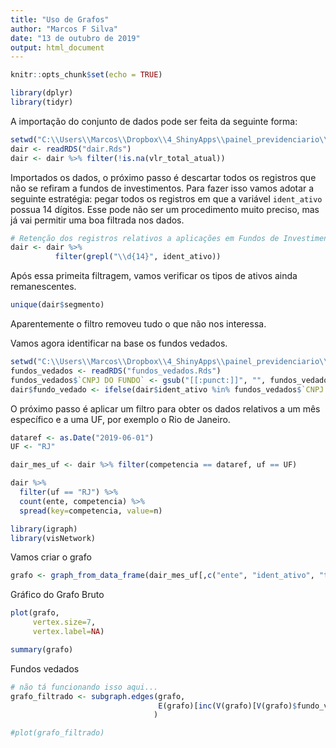 ```yaml
---
title: "Uso de Grafos"
author: "Marcos F Silva"
date: "13 de outubro de 2019"
output: html_document
---
```


```r
knitr::opts_chunk$set(echo = TRUE)
```

```r
library(dplyr)
library(tidyr)
```



A importação do conjunto de dados pode ser feita da seguinte forma:

```r
setwd("C:\\Users\\Marcos\\Dropbox\\4_ShinyApps\\painel_previdenciario\\dados")
dair <- readRDS("dair.Rds")
dair <- dair %>% filter(!is.na(vlr_total_atual))
```

Importados os dados, o próximo passo é descartar todos os registros que não se refiram a fundos de investimentos. Para fazer isso vamos adotar a seguinte estratégia: pegar todos os registros em que a variável `ident_ativo` possua 14 dígitos. Esse pode não ser um procedimento muito preciso, mas já vai permitir uma boa filtrada nos dados.

```r
# Retenção dos registros relativos a aplicações em Fundos de Investimentos
dair <- dair %>% 
          filter(grepl("\\d{14}", ident_ativo))
```

Após essa primeita filtragem, vamos verificar os tipos de ativos ainda remanescentes.
```r
unique(dair$segmento)
```

Aparentemente o filtro removeu tudo o que não nos interessa.

Vamos agora identificar na base os fundos vedados.

```r
setwd("C:\\Users\\Marcos\\Dropbox\\4_ShinyApps\\painel_previdenciario\\dados")
fundos_vedados <- readRDS("fundos_vedados.Rds")
fundos_vedados$`CNPJ DO FUNDO` <- gsub("[[:punct:]]", "", fundos_vedados$`CNPJ DO FUNDO`)
dair$fundo_vedado <- ifelse(dair$ident_ativo %in% fundos_vedados$`CNPJ DO FUNDO`, TRUE, FALSE)
```

O próximo passo é aplicar um filtro para obter os dados relativos a um mês específico e a uma UF, por exemplo o Rio de Janeiro.

```r
dataref <- as.Date("2019-06-01")
UF <- "RJ"

dair_mes_uf <- dair %>% filter(competencia == dataref, uf == UF)
```

```r
dair %>% 
  filter(uf == "RJ") %>%
  count(ente, competencia) %>%
  spread(key=competencia, value=n)
```




```r
library(igraph)
library(visNetwork)
```


Vamos criar o grafo

```r
grafo <- graph_from_data_frame(dair_mes_uf[,c("ente", "ident_ativo", "tipo_ativo", "perc_recursos_rpps", "fundo_vedado")],  directed = FALSE)
```

Gráfico do Grafo Bruto

```r
plot(grafo,
     vertex.size=7,
     vertex.label=NA)
```

```r
summary(grafo)
```

Fundos vedados

```r
# não tá funcionando isso aqui...
grafo_filtrado <- subgraph.edges(grafo,
                                 E(grafo)[inc(V(grafo)[V(grafo)$fundo_vedado])]
                                )

#plot(grafo_filtrado)
```


